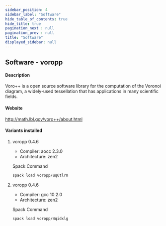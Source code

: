 ```yaml
---
sidebar_position: 4
sidebar_label: "Software"
hide_table_of_contents: true
hide_title: true
pagination_next : null
pagination_prev : null
title: "Software"
displayed_sidebar: null
---
```


## Software - voropp


#### Description
Voro++ is a open source software library for the computation of the Voronoi diagram, a widely-used tessellation that has applications in many scientific fields.

#### Website
http://math.lbl.gov/voro++/about.html

#### Variants installed

1. voropp 0.4.6

    - Compiler: aocc 2.3.0
    - Architecture: zen2

    Spack Command
    ```bash
    spack load voropp/uq6tlrm
    ```

2. voropp 0.4.6

    - Compiler: gcc 10.2.0
    - Architecture: zen2

    Spack Command
    ```bash
    spack load voropp/4qidxlg
    ```
